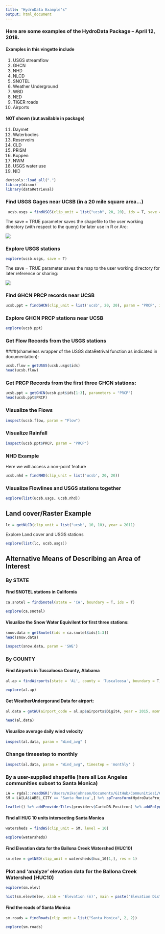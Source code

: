 ```yaml
---
title: "HydroData Example's"
output: html_document
---
```


### Here are some examples of the HydroData Package -- April 12, 2018.

#### Examples in this vingette include

1) USGS streamflow
2) GHCN
3) NHD
4) NLCD
5) SNOTEL
6) Weather Underground
7) WBD
8) NED
9) TIGER roads
10) Airports

#### NOT shown (but available in package) 

11) Daymet
12) Waterbodies
13) Reservoirs
14) CLD
15) PRISM
16) Koppen
17) NWM
18) USGS water use
19) NID

```r
devtools::load_all(".")
library(dismo)
library(dataRetrieval)
```

### Find USGS Gages near UCSB (in a 20 mile square area...)

```r
 ucsb.usgs = findUSGS(clip_unit = list("ucsb", 20, 20), ids = T, save = T)
```
 
The save = TRUE parameter saves the shapefile to the user working directory (with respect to the query) for later use in R or Arc: 
 
 ![](/Users/mikejohnson/Documents/GitHub/Screenshot 2018-04-09 16.36.27.png)

### Explore USGS stations

```r
explore(ucsb.usgs, save = T)
```


The save = TRUE parameter saves the map to the user working directory  for later reference or sharing: 
 
 ![](/Users/mikejohnson/Documents/GitHub/Screenshot 2018-04-09 16.44.25.png)
 


### Find GHCN PRCP records near UCSB

```r
ucsb.ppt = findGHCN(clip_unit = list('ucsb', 20, 20), param = "PRCP", ids = T)
```

### Explore GHCN PRCP stations near UCSB

```r
explore(ucsb.ppt)
```

### Get Flow Records from the USGS stations 
####(shameless wrapper of the USGS dataRetrival function as indicated in documentation):

```r
ucsb.flow = getUSGS(ucsb.usgs$ids)
head(ucsb.flow)
```

### Get PRCP Records from the first three GHCN stations:

```r
ucsb.ppt = getGHCN(ucsb.ppt$ids[1:3], parameters = "PRCP")
head(ucsb.ppt$PRCP)
```

### Visualize the Flows

```r
inspect(ucsb.flow, param = "Flow")
```

### Visualize Rainfall

```r
inspect(ucsb.ppt$PRCP, param = "PRCP")
```

### NHD Example

Here we will access a non-point feature

```r
ucsb.nhd = findNHD(clip_unit = list('ucsb', 20, 20))
```

### Visualize Flowlines and USGS stations together
```r
explore(list(ucsb.usgs, ucsb.nhd))
```

## Land cover/Raster Example

```r
lc = getNLCD(clip_unit = list("ucsb", 10, 10), year = 2011)
```

Explore Land cover and USGS stations

```r
explore(list(lc, ucsb.usgs))
```

## Alternative Means of Describing an Area of Interest

### By STATE

#### Find SNOTEL stations in California

```r
ca.snotel = findSnotel(state = 'CA', boundary = T, ids = T)

explore(ca.snotel)
```

#### Visualize the Snow Water Equivilent for first three stations:

```r
snow.data = getSnotel(ids = ca.snotel$ids[1:3])
head(snow.data)

inspect(snow.data, param = 'SWE')
```


### By COUNTY 

#### Find Airports in Tuscaloosa County, Alabama

```r
al.ap = findAirports(state = 'AL', county = 'Tuscaloosa', boundary = T)

explore(al.ap)
```

#### Get WeatherUndergorund Data for airport:

```r
al.data = getWU(airport_code = al.ap$airports$Digit4, year = 2015, month = 1:12, type = 'daily')

head(al.data)
```

#### Visualize average daily wind velocity

```r
inspect(al.data, param = "Wind_avg" )
```

### Change timesetep to monthly

```r
inspect(al.data, param = "Wind_avg", timestep = 'monthly' )
```

### By a user-supplied shapefile (here all Los Angeles communities subset to Santa Monica)

```r
LA = rgdal::readOGR("/Users/mikejohnson/Documents/GitHub/Communities1/Communities.shp")
SM = LA[LA$LABEL_CITY == 'Santa Monica',] %>% spTransform(HydroDataProj)

leaflet() %>% addProviderTiles(providers$CartoDB.Positron) %>% addPolygons(data = SM,fillColor = "transparent", color = "black", weight = 4)

```

#### Find all HUC 10 units intersecting Santa Monica

```r
watersheds = findWS(clip_unit = SM, level = 10)

explore(watersheds)
```

#### Find Elevation data for the Ballona Creek Watershed (HUC10)

```r
sm.elev = getNED(clip_unit = watersheds$huc_10[1,], res = 1)
```

### Plot and 'analyze' elevation data for the Ballona Creek Watershed (HUC10)

```r
explore(sm.elev)

hist(sm.elev$elev, xlab = 'Elevation (m)', main = paste("Elevation Distribution", watersheds$huc_10[1,]$NAME, "Watershed"), col = 'black')

```

#### Find the roads of Santa Monica

```r
sm.roads = findRoads(clip_unit = list("Santa Monica", 2, 2))
```

```r
explore(sm.roads)
```
